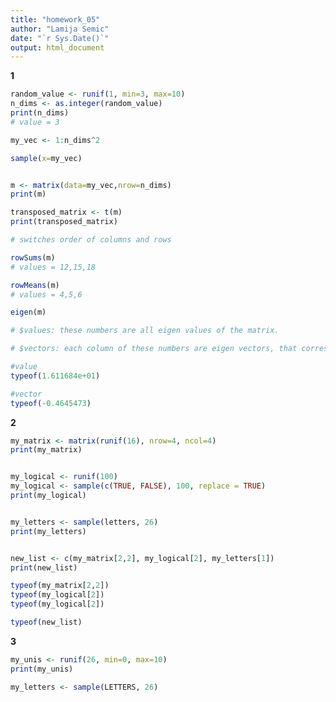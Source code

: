 ```yaml
---
title: "homework_05"
author: "Lamija Semic"
date: "`r Sys.Date()`"
output: html_document
---
```


**1**

``` r
random_value <- runif(1, min=3, max=10)
n_dims <- as.integer(random_value)
print(n_dims)
# value = 3

my_vec <- 1:n_dims^2

sample(x=my_vec)


m <- matrix(data=my_vec,nrow=n_dims)
print(m)

transposed_matrix <- t(m)
print(transposed_matrix)

# switches order of columns and rows

rowSums(m)
# values = 12,15,18

rowMeans(m)
# values = 4,5,6

eigen(m)

# $values: these numbers are all eigen values of the matrix.

# $vectors: each column of these numbers are eigen vectors, that correspond with the eigen values.

#value
typeof(1.611684e+01)

#vector
typeof(-0.4645473)


``` 

**2**

``` r
my_matrix <- matrix(runif(16), nrow=4, ncol=4)
print(my_matrix)


my_logical <- runif(100) 
my_logical <- sample(c(TRUE, FALSE), 100, replace = TRUE)
print(my_logical)


my_letters <- sample(letters, 26)
print(my_letters)


new_list <- c(my_matrix[2,2], my_logical[2], my_letters[1])
print(new_list)

typeof(my_matrix[2,2])
typeof(my_logical[2])
typeof(my_logical[2])

typeof(new_list)

```


**3**

``` r

my_unis <- runif(26, min=0, max=10)
print(my_unis)

my_letters <- sample(LETTERS, 26)

```

